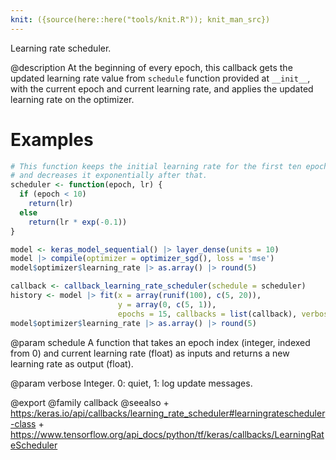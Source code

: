 ```yaml
---
knit: ({source(here::here("tools/knit.R")); knit_man_src})
---
```

Learning rate scheduler.

@description
At the beginning of every epoch, this callback gets the updated learning
rate value from `schedule` function provided at `__init__`, with the current
epoch and current learning rate, and applies the updated learning rate on
the optimizer.

# Examples
```r
# This function keeps the initial learning rate for the first ten epochs
# and decreases it exponentially after that.
scheduler <- function(epoch, lr) {
  if (epoch < 10)
    return(lr)
  else
    return(lr * exp(-0.1))
}

model <- keras_model_sequential() |> layer_dense(units = 10)
model |> compile(optimizer = optimizer_sgd(), loss = 'mse')
model$optimizer$learning_rate |> as.array() |> round(5)
```

```r
callback <- callback_learning_rate_scheduler(schedule = scheduler)
history <- model |> fit(x = array(runif(100), c(5, 20)),
                        y = array(0, c(5, 1)),
                        epochs = 15, callbacks = list(callback), verbose = 0)
model$optimizer$learning_rate |> as.array() |> round(5)
```

@param schedule
A function that takes an epoch index (integer, indexed from 0)
and current learning rate (float) as inputs and returns a new
learning rate as output (float).

@param verbose
Integer. 0: quiet, 1: log update messages.

@export
@family callback
@seealso
+ <https:/keras.io/api/callbacks/learning_rate_scheduler#learningratescheduler-class>
+ <https://www.tensorflow.org/api_docs/python/tf/keras/callbacks/LearningRateScheduler>
